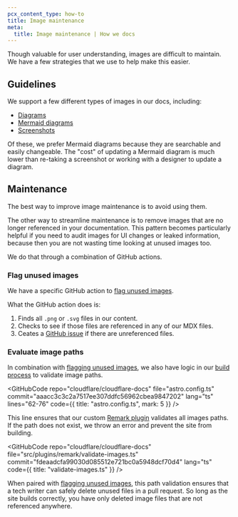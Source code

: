 ```yaml
---
pcx_content_type: how-to
title: Image maintenance
meta:
  title: Image maintenance | How we docs
---
```



Though valuable for user understanding, images are difficult to maintain. We have a few strategies that we use to help make this easier.

## Guidelines

We support a few different types of images in our docs, including:

- [Diagrams](/style-guide/documentation-content-strategy/component-attributes/diagrams/)
- [Mermaid diagrams](/style-guide/components/mermaid/)
- [Screenshots](/style-guide/documentation-content-strategy/component-attributes/screenshots/)

Of these, we prefer Mermaid diagrams because they are searchable and easily changeable. The "cost" of updating a Mermaid diagram is much lower than re-taking a screenshot or working with a designer to update a diagram.

## Maintenance

The best way to improve image maintenance is to avoid using them.

The other way to streamline maintenance is to remove images that are no longer referenced in your documentation. This pattern becomes particularly helpful if you need to audit images for UI changes or leaked information, because then you are not wasting time looking at unused images too.

We do that through a combination of GitHub actions.

### Flag unused images

We have a specific GitHub action to [flag unused images](https://github.com/cloudflare/cloudflare-docs/blob/production/.github/workflows/image-audit.yml).

What the GitHub action does is:

1. Finds all `.png` or `.svg` files in our content.
2. Checks to see if those files are referenced in any of our MDX files.
3. Ceates a [GitHub issue](https://github.com/cloudflare/cloudflare-docs/issues/23343) if there are unreferenced files.

### Evaluate image paths

In combination with [flagging unused images](#flag-unused-images), we also have logic in our [build process](https://github.com/cloudflare/cloudflare-docs/blob/production/astro.config.ts) to validate image paths.

<GitHubCode
	repo="cloudflare/cloudflare-docs"
	file="astro.config.ts"
	commit="aaacc3c3c2a7517ee307ddfc56962cbea9847202"
	lang="ts"
	lines="62-76"
	code={{ title: "astro.config.ts", mark: 5 }}
/>

This line ensures that our custom [Remark plugin](https://github.com/cloudflare/cloudflare-docs/blob/production/src/plugins/remark/validate-images.ts) validates all images paths. If the path does not exist, we throw an error and prevent the site from building.

<GitHubCode
	repo="cloudflare/cloudflare-docs"
	file="src/plugins/remark/validate-images.ts"
	commit="fdeaadcfa99030d085512e721bc0a5948dcf70d4"
	lang="ts"
	code={{ title: "validate-images.ts" }}
/>

When paired with [flagging unused images](#flag-unused-images), this path validation ensures that a tech writer can safely delete unused files in a pull request. So long as the site builds correctly, you have only deleted image files that are not referenced anywhere.
